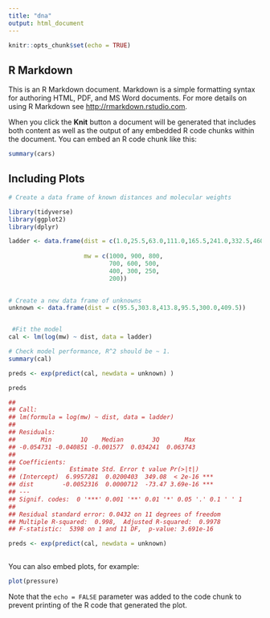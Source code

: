 ```yaml
---
title: "dna"
output: html_document
---
```


```r
knitr::opts_chunk$set(echo = TRUE)
```

## R Markdown

This is an R Markdown document. Markdown is a simple formatting syntax for authoring HTML, PDF, and MS Word documents. For more details on using R Markdown see <http://rmarkdown.rstudio.com>.

When you click the **Knit** button a document will be generated that includes both content as well as the output of any embedded R code chunks within the document. You can embed an R code chunk like this:

```r
summary(cars)
```

## Including Plots
```r
# Create a data frame of known distances and molecular weights

library(tidyverse)
library(ggplot2)
library(dplyr)

ladder <- data.frame(dist = c(1.0,25.5,63.0,111.0,165.5,241.0,332.5,460.5,540.5,637.5), 
                     
                     mw = c(1000, 900, 800, 
                            700, 600, 500,
                            400, 300, 250, 
                            200))
            

# Create a new data frame of unknowns
unknown <- data.frame(dist = c(95.5,303.8,413.8,95.5,300.0,409.5))


 #Fit the model
cal <- lm(log(mw) ~ dist, data = ladder)

# Check model performance, R^2 should be ~ 1.
summary(cal)

preds <- exp(predict(cal, newdata = unknown) )

preds

## 
## Call:
## lm(formula = log(mw) ~ dist, data = ladder)
## 
## Residuals:
##       Min        1Q    Median        3Q       Max 
## -0.054731 -0.040851 -0.001577  0.034241  0.063743 
## 
## Coefficients:
##               Estimate Std. Error t value Pr(>|t|)    
## (Intercept)  6.9957281  0.0200403  349.08  < 2e-16 ***
## dist        -0.0052316  0.0000712  -73.47 3.69e-16 ***
## ---
## Signif. codes:  0 '***' 0.001 '**' 0.01 '*' 0.05 '.' 0.1 ' ' 1
## 
## Residual standard error: 0.0432 on 11 degrees of freedom
## Multiple R-squared:  0.998,  Adjusted R-squared:  0.9978 
## F-statistic:  5398 on 1 and 11 DF,  p-value: 3.691e-16

preds <- exp(predict(cal, newdata = unknown)
             

```

You can also embed plots, for example:

```r
plot(pressure)
```

Note that the `echo = FALSE` parameter was added to the code chunk to prevent printing of the R code that generated the plot.

